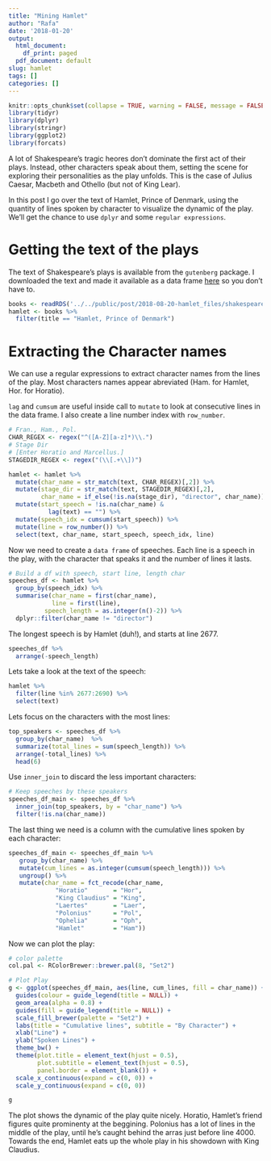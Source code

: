 ```yaml
---
title: "Mining Hamlet"
author: "Rafa"
date: '2018-01-20'
output:
  html_document:
    df_print: paged
  pdf_document: default
slug: hamlet
tags: []
categories: []
---
```



```r
knitr::opts_chunk$set(collapse = TRUE, warning = FALSE, message = FALSE)
library(tidyr)
library(dplyr)
library(stringr)
library(ggplot2)
library(forcats)
```


A lot of Shakespeare's tragic heores don't dominate the first act of their plays. Instead, other characters speak about them, setting the scene for exploring their personalities as the play unfolds. This is the case of Julius Caesar, Macbeth and Othello (but not of King Lear).

In this post I go over the text of Hamlet, Prince of Denmark, using the quantity of lines spoken by character to visualize the dynamic of the play. We'll get the chance to use `dplyr` and some `regular expressions`.

# Getting the text of the plays

The text of Shakespeare's plays is available from the `gutenberg` package. I downloaded the text and made it available as a data frame [here](/post/2018-08-20-hamlet_files/shakespeare_plays.rds)
 so you don't have to.


```r
books <- readRDS('../../public/post/2018-08-20-hamlet_files/shakespeare_plays.rds')
hamlet <- books %>%  
  filter(title == "Hamlet, Prince of Denmark")
```


# Extracting the Character names
We can use a regular expressions to extract character names from the lines of the play. Most characters names appear abreviated (Ham. for Hamlet, Hor. for Horatio).

`lag` and `cumsum` are useful inside call to `mutate` to look at consecutive lines in the data frame. I also create a line number index with `row_number`.


```r
# Fran., Ham., Pol.
CHAR_REGEX <- regex("^([A-Z][a-z]*)\\.")
# Stage Dir
# [Enter Horatio and Marcellus.]
STAGEDIR_REGEX <- regex("(\\[.+\\])")

hamlet <- hamlet %>% 
  mutate(char_name = str_match(text, CHAR_REGEX)[,2]) %>% 
  mutate(stage_dir = str_match(text, STAGEDIR_REGEX)[,2],
         char_name = if_else(!is.na(stage_dir), "director", char_name)) %>%
  mutate(start_speech = !is.na(char_name) & 
           lag(text) == "") %>%
  mutate(speech_idx = cumsum(start_speech)) %>% 
  mutate(line = row_number()) %>% 
  select(text, char_name, start_speech, speech_idx, line)
```

Now we need to create a `data frame` of speeches. Each line is a speech in the play, with the character that speaks it and the number of lines it lasts. 


```r

# Build a df with speech, start line, length char
speeches_df <- hamlet %>% 
  group_by(speech_idx) %>% 
  summarise(char_name = first(char_name), 
            line = first(line),
          speech_length = as.integer(n()-2)) %>% 
  dplyr::filter(char_name != "director")
```

The longest speech is by Hamlet (duh!), and starts at line 2677.

```r
speeches_df %>% 
  arrange(-speech_length)
```


Lets take a look at the text of the speech:
```r
hamlet %>% 
  filter(line %in% 2677:2690) %>% 
  select(text) 
```

Lets focus on the characters with the most lines:

```r
top_speakers <- speeches_df %>% 
  group_by(char_name)  %>%
  summarize(total_lines = sum(speech_length)) %>% 
  arrange(-total_lines) %>% 
  head(6)
```

Use `inner_join` to discard the less important characters:

```r
# Keep speeches by these speakers
speeches_df_main <- speeches_df %>% 
  inner_join(top_speakers, by = "char_name") %>% 
  filter(!is.na(char_name))
```

The last thing we need is a column with the cumulative lines spoken by each character:

```r
speeches_df_main <- speeches_df_main %>% 
   group_by(char_name) %>% 
   mutate(cum_lines = as.integer(cumsum(speech_length))) %>% 
   ungroup() %>% 
   mutate(char_name = fct_recode(char_name,
             "Horatio"       = "Hor",
             "King Claudius" = "King",
             "Laertes"       = "Laer",
             "Polonius"      = "Pol",
             "Ophelia"       = "Oph",
             "Hamlet"        = "Ham"))

```

Now we can plot the play:
```r
# color palette
col.pal <- RColorBrewer::brewer.pal(8, "Set2")

# Plot Play
g <- ggplot(speeches_df_main, aes(line, cum_lines, fill = char_name)) + 
  guides(colour = guide_legend(title = NULL)) +
  geom_area(alpha = 0.8) + 
  guides(fill = guide_legend(title = NULL)) +
  scale_fill_brewer(palette = "Set2") + 
  labs(title = "Cumulative lines", subtitle = "By Character") + 
  xlab("Line") + 
  ylab("Spoken Lines") +
  theme_bw() + 
  theme(plot.title = element_text(hjust = 0.5),
        plot.subtitle = element_text(hjust = 0.5),
        panel.border = element_blank()) +
  scale_x_continuous(expand = c(0, 0)) + 
  scale_y_continuous(expand = c(0, 0))

g

```

The plot shows the dynamic of the play quite nicely. Horatio, Hamlet's friend figures quite prominenty at the beggining. Polonius has a lot of lines in the middle of the play, until he's caught behind the arras just before line 4000. Towards the end, Hamlet eats up the whole play in  his showdown with King Claudius.
